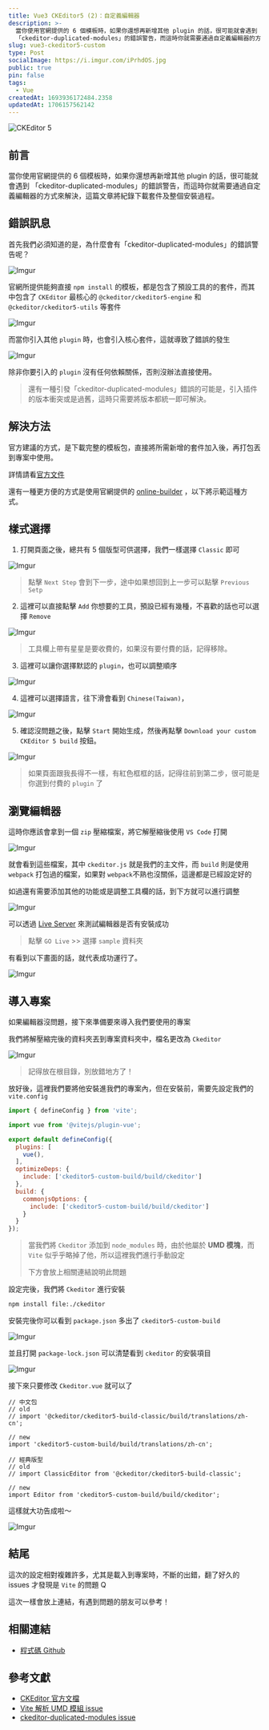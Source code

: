 ```yaml
---
title: Vue3 CKEditor5 (2)：自定義編輯器
description: >-
  當你使用官網提供的 6 個模板時，如果你還想再新增其他 plugin 的話，很可能就會遇到
  「ckeditor-duplicated-modules」的錯誤警告，而這時你就需要通過自定義編輯器的方式來解決，這篇文章將紀錄自定義編輯器及導入專案的過程
slug: vue3-ckeditor5-custom
type: Post
socialImage: https://i.imgur.com/iPrhdOS.jpg
public: true
pin: false
tags:
  - Vue
createdAt: 1693936172484.2358
updatedAt: 1706157562142
---
```


![CKEditor 5](https://i.imgur.com/iPrhdOS.jpg)

## 前言

當你使用官網提供的 6 個模板時，如果你還想再新增其他 plugin 的話，很可能就會遇到 「ckeditor-duplicated-modules」的錯誤警告，而這時你就需要通過自定義編輯器的方式來解決，這篇文章將紀錄下載套件及整個安裝過程。

## 錯誤訊息

首先我們必須知道的是，為什麼會有「ckeditor-duplicated-modules」的錯誤警告呢？

![Imgur](https://i.imgur.com/XTMWB1Y.png)

官網所提供能夠直接 `npm install` 的模板，都是包含了預設工具的的套件，而其中包含了 `CKEditor` 最核心的 `@ckeditor/ckeditor5-engine` 和 `@ckeditor/ckeditor5-utils` 等套件

![Imgur](https://i.imgur.com/7oK6ezv.png)

而當你引入其他 `plugin` 時，也會引入核心套件，這就導致了錯誤的發生

![Imgur](https://i.imgur.com/KH2rFGJ.png)

除非你要引入的 `plugin` 沒有任何依賴關係，否則沒辦法直接使用。

> 還有一種引發「ckeditor-duplicated-modules」錯誤的可能是，引入插件的版本衝突或是過舊，這時只需要將版本都統一即可解決。

## 解決方法

官方建議的方式，是下載完整的模板包，直接將所需新增的套件加入後，再打包丟到專案中使用。

詳情請看[官方文件](https://ckeditor.com/docs/ckeditor5/latest/installation/plugins/installing-plugins.html)

還有一種更方便的方式是使用官網提供的 [online-builder](https://ckeditor.com/ckeditor-5/online-builder/) ，以下將示範這種方式。

## 樣式選擇

1. 打開頁面之後，總共有 5 個版型可供選擇，我們一樣選擇 `Classic` 即可

![Imgur](https://i.imgur.com/tLF9fwy.png)

> 點擊 `Next Step` 會到下一步，途中如果想回到上一步可以點擊 `Previous Setp`

2. 這裡可以直接點擊 `Add` 你想要的工具，預設已經有幾種，不喜歡的話也可以選擇 `Remove`

![Imgur](https://i.imgur.com/hUaazev.png)

> 工具欄上帶有星星是要收費的，如果沒有要付費的話，記得移除。

3. 這裡可以讓你選擇默認的 `plugin`，也可以調整順序

![Imgur](https://i.imgur.com/tLVtSmN.png)

4. 這裡可以選擇語言，往下滑會看到 `Chinese(Taiwan)`，  

![Imgur](https://i.imgur.com/H7a0ysL.png)

5. 確認沒問題之後，點擊 `Start` 開始生成，然後再點擊 `Download your custom CKEditor 5 build` 按鈕。

![Imgur](https://i.imgur.com/tiBjDlp.png)

> 如果頁面跟我長得不一樣，有紅色框框的話，記得往前到第二步，很可能是你選到付費的 `plugin` 了

## 瀏覽編輯器

這時你應該會拿到一個 `zip` 壓縮檔案，將它解壓縮後使用 `VS Code` 打開

![Imgur](https://i.imgur.com/WAS7PFS.png)

就會看到這些檔案，其中 `ckeditor.js` 就是我們的主文件，而 `build` 則是使用 `webpack` 打包過的檔案，如果對 `webpack`不熟也沒關係，這邊都是已經設定好的

如過還有需要添加其他的功能或是調整工具欄的話，到下方就可以進行調整

![Imgur](https://i.imgur.com/xrzR95l.png)

可以透過 [Live Server](https://marketplace.visualstudio.com/items?itemName=ritwickdey.LiveServer) 來測試編輯器是否有安裝成功

> 點擊 `GO Live` >> 選擇 `sample` 資料夾

有看到以下畫面的話，就代表成功運行了。

![Imgur](https://i.imgur.com/09yvn8v.png)

## 導入專案

如果編輯器沒問題，接下來準備要來導入我們要使用的專案

我們將解壓縮完後的資料夾丟到專案資料夾中，檔名更改為 `Ckeditor` 

![Imgur](https://i.imgur.com/ALPZXwv.png)

> 記得放在根目錄，別放錯地方了！

放好後，這裡我們要將他安裝進我們的專案內，但在安裝前，需要先設定我們的 `vite.config`

```js:vite.config.js showLineNumbers {9-16}
import { defineConfig } from 'vite';

import vue from '@vitejs/plugin-vue';

export default defineConfig({
  plugins: [
    vue(),
  ],
  optimizeDeps: {
    include: ['ckeditor5-custom-build/build/ckeditor']
  },
  build: {
    commonjsOptions: {
      include: ['ckeditor5-custom-build/build/ckeditor']
    }
  }
});
```
 
> 當我們將 `Ckeditor` 添加到 `node_modules` 時，由於他屬於 **UMD 模塊**，而 `Vite`  似乎乎略掉了他，所以這裡我們進行手動設定
> 
> 下方會放上相關連結說明此問題

設定完後，我們將 `Ckeditor` 進行安裝

```bash showLineNumbers 
npm install file:./ckeditor
```

安裝完後你可以看到 `package.json` 多出了 `ckeditor5-custom-build`

![Imgur](https://i.imgur.com/27OZmcf.png)

並且打開 `package-lock.json` 可以清楚看到 `ckeditor` 的安裝項目

![Imgur](https://i.imgur.com/4kCjHQO.png)

接下來只要修改 `Ckeditor.vue` 就可以了

```js:Ckeditor.vue showLineNumbers {6, 13}
// 中文包
// old
// import '@ckeditor/ckeditor5-build-classic/build/translations/zh-cn';

// new
import 'ckeditor5-custom-build/build/translations/zh-cn';

// 經典版型
// old
// import ClassicEditor from '@ckeditor/ckeditor5-build-classic';

// new
import Editor from 'ckeditor5-custom-build/build/ckeditor';
```

這樣就大功告成啦～

![Imgur](https://i.imgur.com/NIP5LS5.png)

## 結尾

這次的設定相對複雜許多，尤其是載入到專案時，不斷的出錯，翻了好久的 issues 才發現是 `Vite` 的問題 Q

這次一樣會放上連結，有遇到問題的朋友可以參考！

## 相關連結

- [程式碼 Github](https://github.com/CofCat456/vue3-ckeditor5/tree/ckeditor-custom)


## 參考文獻

- [CKEditor 官方文檔](https://ckeditor.com/docs/ckeditor5/latest/installation/integrations/vuejs-v3.html)
- [Vite 解析 UMD 模組 issue](https://github.com/ckeditor/ckeditor5/issues/12963)
- [ckeditor-duplicated-modules issue](https://github.com/ckeditor/ckeditor5/issues/6566)













